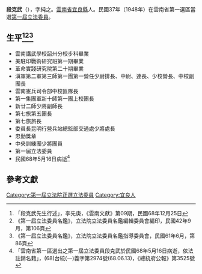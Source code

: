 {{Multiple issues|
{{Prose|time=2020-07-25T20:00:31+00:00}}
{{Tone|time=2020-07-25T20:00:31+00:00}}
}}
{{Infobox Officeholder
|姓名=段克武
|圖像=File:段克武.jpg
|圖像大小=200px
|圖像說明=  
|字    = 字純之
|號    = 
|別名    = 
|出生日期 = 光緒二十八年七月初七日〔1902年8月10日〕
|出生地點 = 
|逝世日期 = {{dda|1979|5|16|1902|8|10}}
|逝世地點 = 
|死因    = 
|墓地    = 
|籍貫    = 
|政黨    = 
|parents  = 父段玉林
|配偶        =   趙氏、謝曼菱
|伴侶    = 
|relatives  =長兄[[段克昌|段克昌]]〔監察委員〕、二兄段克良、三兄段克明、五弟段克讓
|children  =子四段紋、段纓、段純、段紳；長女段鏡文、次女段鏡英、三女段鏡菱、四女段鏡芹
|著作    = 
|past    = 
}}
'''段克武'''（{{bd|1902年|8月10日|1979年|5月16日}}），字純之。[[雲南省|雲南省]][[宜良縣|宜良縣]]人。民國37年（1948年）在雲南省第一選區當選[[第一屆立法委員|第一屆立法委員]]。

== 生平<ref>「段克武先生行述」，李先庚，《雲南文獻》第09期，民國68年12月25日</ref><ref>《第一屆立法委員名鑑》，立法院立法委員名鑑編輯委員會編印，民國42年9月，第106頁</ref><ref>《第一屆立法委員名鑑》，立法院立法委員名鑑指導委員會，民國61年6月，第86頁</ref> ==
* 雲南講武學校韶州分校步科畢業
* 美駐印戰術研究班第一期畢業
* 革命實踐研究院第二十期畢業
* 滇軍第二軍第三師第一團第一營任少尉排長、中尉、連長、少校營長、中校副團長
* 雲南憲兵司令部中校區隊長
* 第一集團軍新十師第一團上校團長
* 新廿二師少將副師長
* 第七旅第五團長
* 第七旅旅長
* 委員長昆明行營兵站總監部交通處少將處長
* 忠勤獎章
* 中央訓練團少將團員
* 第一屆立法委員
* 民國68年5月16日病逝<ref>「雲南省第一區選出之第一屆立法委員段克武於民國68年5月16日病逝，依法註銷名籍」，(68)台統(一)義字第2974號(68.06.13)，《總統府公報》第3525號</ref>
== 參考文獻 ==
{{reflist}}
{{中華民國第一屆立法委員}}
[[Category:第一屆立法院正選立法委員|Category:第一屆立法院正選立法委員]]
[[Category:宜良人|Category:宜良人]]